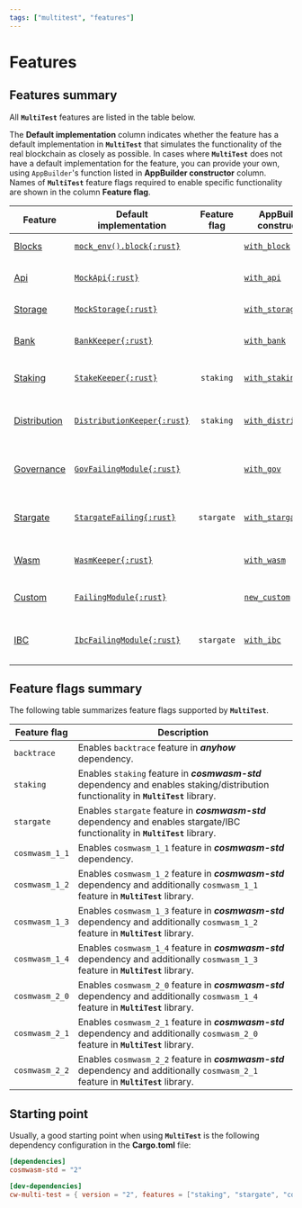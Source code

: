 ```yaml
---
tags: ["multitest", "features"]
---
```


[mock_env_block]: https://docs.rs/cosmwasm-std/latest/cosmwasm_std/testing/fn.mock_env.html
[MockApi]: https://docs.rs/cosmwasm-std/latest/cosmwasm_std/testing/struct.MockApi.html
[MockStorage]: https://docs.rs/cosmwasm-std/latest/cosmwasm_std/testing/type.MockStorage.html
[BankKeeper]: https://docs.rs/cw-multi-test/latest/cw_multi_test/struct.BankKeeper.html
[StakeKeeper]: https://docs.rs/cw-multi-test/latest/cw_multi_test/struct.StakeKeeper.html
[DistributionKeeper]:
  https://docs.rs/cw-multi-test/latest/cw_multi_test/struct.DistributionKeeper.html
[GovFailingModule]: https://docs.rs/cw-multi-test/latest/cw_multi_test/type.GovFailingModule.html
[StargateFailing]: https://docs.rs/cw-multi-test/latest/cw_multi_test/struct.StargateFailing.html
[WasmKeeper]: https://docs.rs/cw-multi-test/latest/cw_multi_test/struct.WasmKeeper.html
[FailingModule]: https://docs.rs/cw-multi-test/latest/cw_multi_test/struct.FailingModule.html
[IbcFailingModule]: https://docs.rs/cw-multi-test/latest/cw_multi_test/type.IbcFailingModule.html

# Features

## Features summary

All **`MultiTest`** features are listed in the table below.

The **Default&nbsp;implementation** column indicates whether the feature has a default
implementation in **`MultiTest`** that simulates the functionality of the real blockchain as closely
as possible. In cases where **`MultiTest`** does not have a default implementation for the feature,
you can provide your own, using `AppBuilder`'s function listed in **AppBuilder&nbsp;constructor**
column. Names of **`MultiTest`** feature flags required to enable specific functionality are shown
in the column **Feature&nbsp;flag**.

| Feature                      | Default<br/>implementation                        | Feature<br/>flag | AppBuilder<br/>constructor                           | Functionality                                      |
| ---------------------------- | ------------------------------------------------- | :--------------: | ---------------------------------------------------- | -------------------------------------------------- |
| [Blocks](blocks)             | [`mock_env().block{:rust}`][mock_env_block]       |                  | [`with_block`](app-builder#with_block)               | Operations on blocks.                              |
| [Api](api)                   | [`MockApi{:rust}`][MockApi]                       |                  | [`with_api`](app-builder#with_api)                   | Access to CosmWasm API.                            |
| [Storage](storage)           | [`MockStorage{:rust}`][MockStorage]               |                  | [`with_storage`](app-builder#with_storage)           | Access to storage.                                 |
| [Bank](bank)                 | [`BankKeeper{:rust}`][BankKeeper]                 |                  | [`with_bank`](app-builder#with_bank)                 | Interactions with **Bank** module.                 |
| [Staking](staking)           | [`StakeKeeper{:rust}`][StakeKeeper]               |    `staking`     | [`with_staking`](app-builder#with_staking)           | Interactions with **Staking** module.              |
| [Distribution](distribution) | [`DistributionKeeper{:rust}`][DistributionKeeper] |    `staking`     | [`with_distribution`](app-builder#with_distribution) | Interactions with **Distribution** module.         |
| [Governance](governance)     | [`GovFailingModule{:rust}`][GovFailingModule]     |                  | [`with_gov`](app-builder#with_gov)                   | Interactions with **Governance** module.           |
| [Stargate](stargate)         | [`StargateFailing{:rust}`][StargateFailing]       |    `stargate`    | [`with_stargate`](app-builder#with_stargate)         | Operations using `Stargate` and/or `Any` messages. |
| [Wasm](wasm)                 | [`WasmKeeper{:rust}`][WasmKeeper]                 |                  | [`with_wasm`](app-builder#with_wasm)                 | Interactions with **Wasm** module.                 |
| [Custom](custom)             | [`FailingModule{:rust}`][FailingModule]           |                  | [`new_custom`](app-builder#new_custom)               | Operations using custom module.                    |
| [IBC](ibc)                   | [`IbcFailingModule{:rust}`][IbcFailingModule]     |    `stargate`    | [`with_ibc`](app-builder#with_ibc)                   | Inter-blockchain communication operations.         |

## Feature flags summary

The following table summarizes feature flags supported by **`MultiTest`**.

| Feature flag   | Description                                                                                                                           |
| -------------- | ------------------------------------------------------------------------------------------------------------------------------------- |
| `backtrace`    | Enables `backtrace` feature in _**anyhow**_ dependency.                                                                               |
| `staking`      | Enables `staking` feature in _**cosmwasm-std**_ dependency and enables staking/distribution functionality in **`MultiTest`** library. |
| `stargate`     | Enables `stargate` feature in _**cosmwasm-std**_ dependency and enables stargate/IBC functionality in **`MultiTest`** library.        |
| `cosmwasm_1_1` | Enables `cosmwasm_1_1` feature in _**cosmwasm-std**_ dependency.                                                                      |
| `cosmwasm_1_2` | Enables `cosmwasm_1_2` feature in _**cosmwasm-std**_ dependency and additionally `cosmwasm_1_1` feature in **`MultiTest`** library.   |
| `cosmwasm_1_3` | Enables `cosmwasm_1_3` feature in _**cosmwasm-std**_ dependency and additionally `cosmwasm_1_2` feature in **`MultiTest`** library.   |
| `cosmwasm_1_4` | Enables `cosmwasm_1_4` feature in _**cosmwasm-std**_ dependency and additionally `cosmwasm_1_3` feature in **`MultiTest`** library.   |
| `cosmwasm_2_0` | Enables `cosmwasm_2_0` feature in _**cosmwasm-std**_ dependency and additionally `cosmwasm_1_4` feature in **`MultiTest`** library.   |
| `cosmwasm_2_1` | Enables `cosmwasm_2_1` feature in _**cosmwasm-std**_ dependency and additionally `cosmwasm_2_0` feature in **`MultiTest`** library.   |
| `cosmwasm_2_2` | Enables `cosmwasm_2_2` feature in _**cosmwasm-std**_ dependency and additionally `cosmwasm_2_1` feature in **`MultiTest`** library.   |

## Starting point

Usually, a good starting point when using **`MultiTest`** is the following dependency configuration
in the **Cargo.toml** file:

```toml filename="Cargo.toml" copy
[dependencies]
cosmwasm-std = "2"

[dev-dependencies]
cw-multi-test = { version = "2", features = ["staking", "stargate", "cosmwasm_2_2"] }
```
